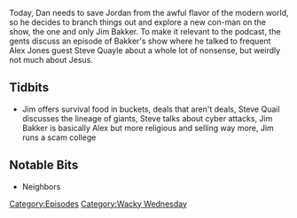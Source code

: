 {{Episode
    | title           = Giants And Bonus Potatoes
    | caption         = [https://knowledgefight.libsyn.com/knowledge-fight-giants-and-bonus-potatoes Listen to this episode on Libsyn]
    | episodeNumber   = 175
    | length          = 01:58:30
    | airDate         = June 27, 2018
    | episodeType     = [[:Category:Wacky Wednesday|Wacky Wednesday]]
    | appearance      = [[Jim Bakker]], [[Steve Quail]], [[Lindon LaRouche]], [[Lorrie Bakker]], [[Matt Drudge]]
    | previousEpisode = [[174: February 11, 2009]]
    | nextEpisode     = [[176: June 28, 2018]]
}}

{{Stub}}

Today, Dan needs to save Jordan from the awful flavor of the modern world, so he decides to branch things out and explore a new con-man on the show, the one and only Jim Bakker. To make it relevant to the podcast, the gents discuss an episode of Bakker's show where he talked to frequent Alex Jones guest Steve Quayle about a whole lot of nonsense, but weirdly not much about Jesus.

==Tidbits==

*Jim offers survival food in buckets, deals that aren't deals, Steve Quail discusses the lineage of giants, Steve talks about cyber attacks, Jim Bakker is basically Alex but more religious and selling way more, Jim runs a scam college

==Notable Bits==

*Neighbors

[[Category:Episodes]]
[[Category:Wacky Wednesday]]
